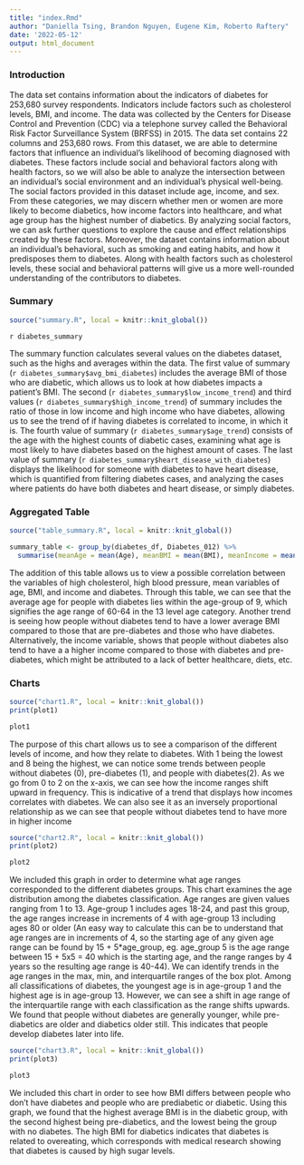 ```yaml
---
title: "index.Rmd"
author: "Daniella Tsing, Brandon Nguyen, Eugene Kim, Roberto Raftery"
date: '2022-05-12'
output: html_document
---
```

### **Introduction**
The data set contains information about the indicators of diabetes for 253,680 survey respondents. Indicators include factors such as cholesterol levels, BMI, and income. The data was collected by the Centers for Disease Control and Prevention (CDC) via a telephone survey called the Behavioral Risk Factor Surveillance System (BRFSS) in 2015. The data set contains 22 columns and 253,680 rows. From this dataset, we are able to determine factors that influence an individual's likelihood of becoming diagnosed with diabetes. These factors include social and behavioral factors along with health factors, so we will also be able to analyze the intersection between an individual's social environment and an individual's physical well-being. The social factors provided in this dataset include age, income, and sex. From these categories, we may discern whether men or women are more likely to become diabetics, how income factors into healthcare, and what age group has the highest number of diabetics. By analyzing social factors, we can ask further questions to explore the cause and effect relationships created by these factors. Moreover, the dataset contains information about an individual's behavioral, such as smoking and eating habits, and how it predisposes them to diabetes. Along with health factors such as cholesterol levels, these social and behavioral patterns will give us a more well-rounded understanding of the contributors to diabetes.

### **Summary**
```r
source("summary.R", local = knitr::knit_global())
```
`r diabetes_summary`

The summary function calculates several values on the diabetes dataset, such as the highs and averages within the data. The first value of summary (`r diabetes_summary$avg_bmi_diabetes`) includes the average BMI of those who are diabetic, which allows us to look at how diabetes impacts a patient's BMI. The second (`r diabetes_summary$low_income_trend`) and third values (`r diabetes_summary$high_income_trend`) of summary includes the ratio of those in low income and high income who have diabetes, allowing us to see the trend of if having diabetes is correlated to income, in which it is. The fourth value of summary (`r diabetes_summary$age_trend`) consists of the age with the highest counts of diabetic cases, examining what age is most likely to have diabetes based on the highest amount of cases. The last value of summary (`r diabetes_summary$heart_disease_with_diabetes`) displays the likelihood for someone with diabetes to have heart disease, which is quantified from filtering diabetes cases, and analyzing the cases where patients do have both diabetes and heart disease, or simply diabetes.

### **Aggregated Table**
```r
source("table_summary.R", local = knitr::knit_global())
``` 

```r
summary_table <- group_by(diabetes_df, Diabetes_012) %>%
  summarise(meanAge = mean(Age), meanBMI = mean(BMI), meanIncome = mean(Income))
```
The addition of this table allows us to view a possible correlation between the variables of high cholesterol, high blood pressure, mean variables of age, BMI, and income and diabetes. Through this table, we can see that the average age for people with diabetes lies within the age-group of 9, which signifies the age range of 60-64 in the 13 level age category. Another trend is seeing how people without diabetes tend to have a lower average BMI compared to those that are pre-diabetes and those who have diabetes. Alternatively, the income variable, shows that people without diabetes also tend to have a a higher income compared to those with diabetes and pre-diabetes, which might be attributed to a lack of better healthcare, diets, etc.

### **Charts**
```r
source("chart1.R", local = knitr::knit_global())
print(plot1)
``` 
```r
plot1
```

The purpose of this chart allows us to see a comparison of the different levels of income, and how they relate to diabetes. With 1 being the lowest and 8 being the highest, we can notice some trends between people without diabetes (0), pre-diabetes (1), and people with diabetes(2). As we go from 0 to 2 on the x-axis, we can see how the income ranges shift upward in frequency. This is indicative of a trend that displays how incomes correlates with diabetes. We can also see it as an inversely proportional relationship as we can see that people without diabetes tend to have more in higher income

```r
source("chart2.R", local = knitr::knit_global())
print(plot2)
``` 
```r
plot2
```

We included this graph in order to determine what age ranges corresponded to the different diabetes groups. This chart examines the age distribution among the diabetes classification. Age ranges are given values ranging from 1 to 13. Age-group 1 includes ages 18-24, and past this group, the age ranges increase in increments of 4 with age-group 13 including ages 80 or older (An easy way to calculate this can be to understand that age ranges are in increments of 4, so the starting age of any given age range can be found by 15 + 5*age_group, eg. age_group 5 is the age range between 15 + 5x5 = 40 which is the starting age, and the range ranges by 4 years so the resulting age range is 40-44). We can identify trends in the age ranges in the max, min, and interquartile ranges of the box plot. Among all classifications of diabetes, the youngest age is in age-group 1 and the highest age is in age-group 13. However, we can see a shift in age range of the interquartile range with each classification as the range shifts upwards. We found that people without diabetes are generally younger, while pre-diabetics are older and diabetics older still. This indicates that people develop diabetes later into life.

```r
source("chart3.R", local = knitr::knit_global())
print(plot3)
``` 
```r
plot3
```

We included this chart in order to see how BMI differs between people who don't have diabetes and people who are prediabetic or diabetic. Using this graph, we found that the highest average BMI is in the diabetic group, with the second highest being pre-diabetics, and the lowest being the group with no diabetes. The high BMI for diabetics indicates that diabetes is related to overeating, which corresponds with medical research showing that diabetes is caused by high sugar levels.

